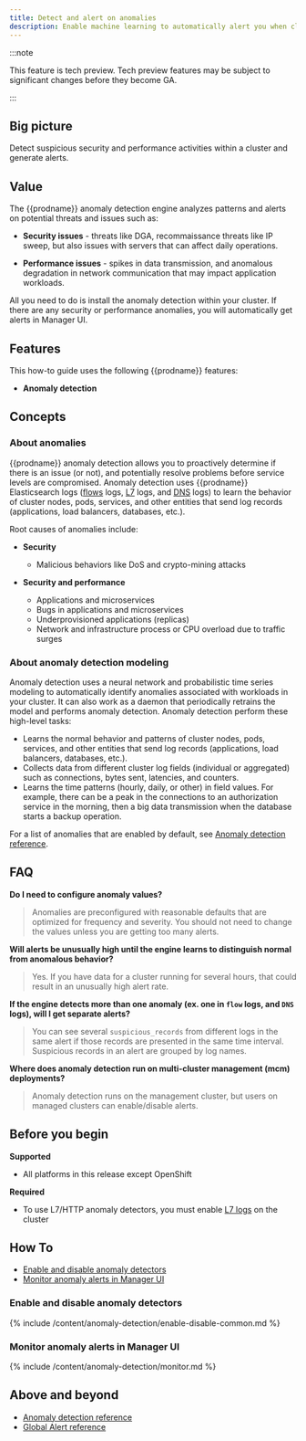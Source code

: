 ```yaml
---
title: Detect and alert on anomalies
description: Enable machine learning to automatically alert you when clusters have security and performance issues. 
---
```


:::note

This feature is tech preview. Tech preview features may be subject to significant changes before they become GA.

:::

## Big picture

Detect suspicious security and performance activities within a cluster and generate alerts. 

## Value

The {{prodname}} anomaly detection engine analyzes patterns and alerts on potential 
threats and issues such as:

- **Security issues** - threats like DGA, recommaissance threats like IP sweep, but also issues with servers that can affect daily operations. 

- **Performance issues** - spikes in data transmission, and anomalous degradation in network communication that may impact application workloads.

All you need to do is install the anomaly detection within your cluster. If there are any security or performance anomalies, you will automatically get alerts in Manager UI.

## Features

This how-to guide uses the following {{prodname}} features:
- **Anomaly detection**

## Concepts 

### About anomalies

{{prodname}} anomaly detection allows you to proactively determine if there is an issue (or not), and potentially resolve problems before service levels are compromised. Anomaly detection uses {{prodname}} Elasticsearch logs ([flows](../visibility/elastic/flow/index.mdx) logs, [L7](../visibility/elastic/l7/index.mdx) logs, and [DNS](../visibility/elastic/dns/index.mdx) logs) to learn the behavior of cluster nodes, pods, services, and other entities that send log records (applications, load balancers, databases, etc.).

Root causes of anomalies include:
  
- **Security**
  - Malicious behaviors like DoS and crypto-mining attacks

- **Security and performance**

  - Applications and microservices
  - Bugs in applications and microservices
  - Underprovisioned applications (replicas)
  - Network and infrastructure process or CPU overload due to traffic surges 

### About anomaly detection modeling

Anomaly detection uses a neural network and probabilistic time series modeling to automatically 
identify anomalies associated with workloads in your cluster. It can also work as a daemon that 
periodically retrains the model and performs anomaly detection. Anomaly detection perform these 
high-level tasks:

- Learns the normal behavior and patterns of cluster nodes, pods, services, and other entities that send log records 
(applications, load balancers, databases, etc.).
- Collects data from different cluster log fields (individual or aggregated) such as connections, 
bytes sent, latencies, and counters.
- Learns the time patterns (hourly, daily, or other) in field values. For example, there can be a peak 
in the connections to an authorization service in the morning, then a big data transmission when 
the database starts a backup operation.

For a list of anomalies that are enabled by default, see [Anomaly detection reference](../reference/anomaly-detection/all-detectors.mdx).

## FAQ

**Do I need to configure anomaly values?**

>Anomalies are preconfigured with reasonable defaults that are optimized for frequency and severity. You should not need to change the values unless you are getting too many alerts.  

**Will alerts be unusually high until the engine learns to distinguish normal from anomalous behavior?**

>Yes. If you have data for a cluster running for several hours, that could result in an unusually high alert rate.

**If the engine detects more than one anomaly (ex. one in `flow` logs, and `DNS` logs), will I get separate alerts?**

>You can see several `suspicious_records` from different logs in the same alert if those records are presented in 
> the same time interval. Suspicious records in an alert are grouped by log names.

**Where does anomaly detection run on multi-cluster management (mcm) deployments?**
>Anomaly detection runs on the management cluster, but users on managed clusters can enable/disable alerts.

## Before you begin

**Supported**

- All platforms in this release except OpenShift

**Required**

- To use L7/HTTP anomaly detectors, you must enable [L7 logs](../visibility/elastic/l7/configure.mdx) on the cluster 

## How To

- [Enable and disable anomaly detectors](#enable-and-disable-anomaly-detectors)
- [Monitor anomaly alerts in Manager UI](#monitor-anomaly-alerts-in-manager-ui)

### Enable and disable anomaly detectors

{% include /content/anomaly-detection/enable-disable-common.md %}

### Monitor anomaly alerts in Manager UI

{% include /content/anomaly-detection/monitor.md %}


## Above and beyond

- [Anomaly detection reference](../reference/anomaly-detection/all-detectors.mdx)
- [Global Alert reference](../reference/resources/globalalert.mdx)

